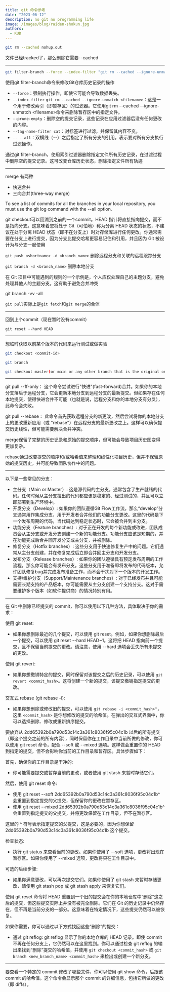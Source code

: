 ```yaml
---
title: git 命令参考
date: "2023-06-12"
description: no git no programming life
image: /images/blog/raiden-shokun.jpg
authors:
  - KUD
---
```


```sh
git rm --cached nohup.out
```

文件已经tracked了，那么删除它需要--cached

---

```sh
git filter-branch --force --index-filter "git rm --cached --ignore-unmatch \<filename\>"  --prune-empty --tag-name-filter cat -- --all
```

使用git filter-branch命令来修改Git仓库历史记录的操作
- `--force`：强制执行操作，即使它可能会导致数据丢失。
- `--index-filter` `git rm --cached --ignore-unmatch <filename>`：这是一个用于修改索引（即暂存区）的过滤器。它使用git rm --cached --ignore-unmatch \<filename\>命令来删除暂存区中的指定文件。
- `--prune-empty`：删除空的提交记录，这些记录在应用过滤器后没有任何更改的内容。
- `--tag-name-filter cat`：对标签进行过滤，并保留其内容不变。
- `-- --all`：双横线（--）之后指定了所有分支的引用，表示要对所有分支执行过滤操作。

通过git filter-branch，使用索引过滤器删除指定文件所有历史记录，在过滤过程中删除空的提交记录。这可改变仓库历史状态，删除指定文件所有轨迹

---

merge 有两种
- 快速合并
- 三向合并(three-way merge)

To see a list of commits for all the branches in your local repository, you must use the git log command with the --all option.

git checkout可以回溯到之前的一个commit。HEAD 指针将直接指向提交，而不是指向分支。这意味着您将处于 Git（可怕地）称为分离 HEAD 状态的状态，不建议在处于分离 HEAD 状态（即不在分支上）时对存储库进行任何更改。你通常需要在分支上进行提交，因为分支比提交哈希更容易记住和引用，并且因为 Git 被设计为与分支一起使用

`git push <shortname> -d <branch_name>`  删除远程分支和关联的远程跟踪分支

`git branch -d <branch_name>` 删除本地分支

在 Git 项目中可能遇到的规则的一个示例是，个人应仅处理自己的主题分支，避免处理其他人的主题分支。这有助于避免合并冲突

git branch -vv -all

`git pull`实际上是`git fetch`和`git merge`的合体

---

回到上个commit（现在暂时没有commit）

```shellscript
git reset --hard HEAD
```

---

想临时获取以前某个版本的代码来运行测试或做实验

```bash
git checkout <commit-id>

git branch

git checkout master(or main or any other branch that is the original one)
```

---

git pull --ff-only：
这个命令尝试进行"快进"(fast-forward)合并。如果你的本地分支落后于远程分支，它会更新本地分支到远程分支的最新提交。但如果存在任何本地提交，使得快进合并不可能（也就是说，远程分支和你的本地分支有分叉），此命令会失败。

git pull --rebase：
此命令首先获取远程分支的新更改，然后尝试将你的本地分支上的更改重新应用（或 "rebase"）在远程分支的最新更改之上。这样可以确保提交历史线性，但可能需要解决合并冲突。

merge保留了完整的历史记录和原始的提交顺序，但可能会导致项目历史图变得更加复杂。

rebase通过改变提交的顺序和/或哈希值来整理和线性化项目历史，但并不保留原始的提交历史，并可能导致团队协作中的问题。

---

以下是一些常见的分支：
- 主分支（Main or Master）: 这是源代码的主分支，通常包含了生产就绪的代码。任何时候从主分支拉出的代码都应该是稳定的、经过测试的，并且可以立即部署到生产环境中。
- 开发分支（Develop）: 如果你的团队遵循Git Flow工作流，那么“develop”分支通常用作集成分支，用于开发者合并他们的功能分支更改。这里的代码是下一个发布周期的代码，当代码达到稳定状态时，它会被合并到主分支。
- 功能分支（Feature branches）: 对于正在开发的每个新功能或改进，团队成员会从主分支或开发分支创建一个新的功能分支。功能分支应该是短期的，并在功能完成后合并回开发分支或主分支，并被删除。
- 修复分支（Hotfix branches）: 这些分支用于快速修复生产中的问题。它们通常从主分支创建，并在修复完成后立即合并回主分支和开发分支。
- 发布分支（Release branches）: 如果你的团队遵循具有预定发布周期的工作流程，那么你可能会有发布分支。这些分支用于准备即将发布的代码版本，允许团队修复bug并完成发布准备工作，而不会干扰对下一个版本的开发工作。
- 支持/维护分支（Support/Maintenance branches）: 对于已经发布并且可能需要长期支持的产品版本，你可能需要从主分支创建一个支持分支。这对于需要维护多个版本（如软件提供商）的情况特别有用。

---

在 Git 中删除已经提交的 commit，你可以使用以下几种方法，具体取决于你的需求：

使用 git reset:
- 如果你想删除最近的几个提交，可以使用 git reset。例如，如果你想删除最后一个提交，可以使用 git reset --hard HEAD~1。这将把 HEAD 指向前一个提交，且不保留当前提交的更改。请注意，使用 --hard 选项会丢失所有未提交的更改。

使用 git revert:
- 如果你想撤销特定的提交，同时保留对该提交之后的历史记录，可以使用 `git revert <commit_hash>`。这将创建一个新的提交，该提交撤销指定提交的更改。

交互式 rebase (git rebase -i):
- 如果你想删除或修改旧的提交，可以使用 `git rebase -i <commit_hash>^`，这里 `<commit_hash>` 是你想修改的提交的哈希值。在弹出的交互式界面中，你可以选择删除、修改或重新排序提交。

要放弃从 2dd65392b0a790d53c14c3a361c8036f95c04c1b 以后的所有提交（即这个提交之前的所有内容），同时保留你在工作目录中当前所做的修改，你可以使用 git reset 命令，配合 --soft 或 --mixed 选项。这样做会重置你的 HEAD 到指定的提交，但不会影响你当前的工作目录和暂存区。具体步骤如下：

首先，确保你的工作目录是干净的:
- 你可能需要提交或暂存当前的更改，或者使用 git stash 来暂时存储它们。

然后，使用 git reset 命令:
- 使用 git reset --soft 2dd65392b0a790d53c14c3a361c8036f95c04c1b^ 会重置到指定提交的父提交，但保留你的更改在暂存区。
- 使用 git reset --mixed 2dd65392b0a790d53c14c3a361c8036f95c04c1b^ 会重置到指定提交的父提交，并将更改保留在工作目录，但不在暂存区。

这里的 ^ 符号表示指定提交的父提交，这是必要的，因为你想保留 2dd65392b0a790d53c14c3a361c8036f95c04c1b 这个提交。

检查状态:
- 执行 git status 来查看当前的更改。如果你使用了 --soft 选项，更改将出现在暂存区。如果你使用了 --mixed 选项，更改将只在工作目录中。

可选的后续步骤:
- 如果你满意更改，可以再次提交它们。如果你使用了 git stash 来暂时存储更改，请使用 git stash pop 或 git stash apply 来恢复它们。

使用 git reset 命令将 HEAD 重置到一个旧的提交会在你的本地仓库中“删除”这之后的提交，但这些提交实际上并没有被完全删除。它们在 Git 的历史记录中仍然存在，但不再是当前分支的一部分。这意味着在特定情况下，这些提交仍然可以被恢复。

如果你需要，你可以通过以下方式找回这些“删除”的提交：
- 通过 git reflog: git reflog 显示了你的本地仓库的 HEAD 记录。即使 commit 不再在任何分支上，它仍然可以在这里找到。你可以通过检查 git reflog 的输出来找到“删除”提交的哈希值，并使用 `git checkout <commit_hash>` 或 `git branch <new_branch_name> <commit_hash>` 来检出或创建一个新分支。

---

要查看一个特定的 commit 修改了哪些文件，你可以使用 git show 命令，后跟该 commit 的哈希值。这个命令会显示那个 commit 的详细信息，包括它所做的更改（即 diffs）。

